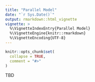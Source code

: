 ```yaml
---
title: "Parallel Model"
date: "`r Sys.Date()`"
output: rmarkdown::html_vignette
vignette: >
  %\VignetteIndexEntry{Parallel Model}
  %\VignetteEngine{knitr::rmarkdown}
  %\VignetteEncoding{UTF-8}
---
```


```r
knitr::opts_chunk$set(
  collapse = TRUE,
  comment = "#>"
)
```
TBD

